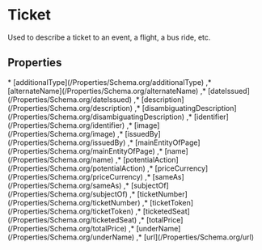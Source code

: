 # Ticket

Used to describe a ticket to an event, a flight, a bus ride, etc.

## Properties

<Grid>
* [additionalType](/Properties/Schema.org/additionalType)
,* [alternateName](/Properties/Schema.org/alternateName)
,* [dateIssued](/Properties/Schema.org/dateIssued)
,* [description](/Properties/Schema.org/description)
,* [disambiguatingDescription](/Properties/Schema.org/disambiguatingDescription)
,* [identifier](/Properties/Schema.org/identifier)
,* [image](/Properties/Schema.org/image)
,* [issuedBy](/Properties/Schema.org/issuedBy)
,* [mainEntityOfPage](/Properties/Schema.org/mainEntityOfPage)
,* [name](/Properties/Schema.org/name)
,* [potentialAction](/Properties/Schema.org/potentialAction)
,* [priceCurrency](/Properties/Schema.org/priceCurrency)
,* [sameAs](/Properties/Schema.org/sameAs)
,* [subjectOf](/Properties/Schema.org/subjectOf)
,* [ticketNumber](/Properties/Schema.org/ticketNumber)
,* [ticketToken](/Properties/Schema.org/ticketToken)
,* [ticketedSeat](/Properties/Schema.org/ticketedSeat)
,* [totalPrice](/Properties/Schema.org/totalPrice)
,* [underName](/Properties/Schema.org/underName)
,* [url](/Properties/Schema.org/url)

</Grid>

